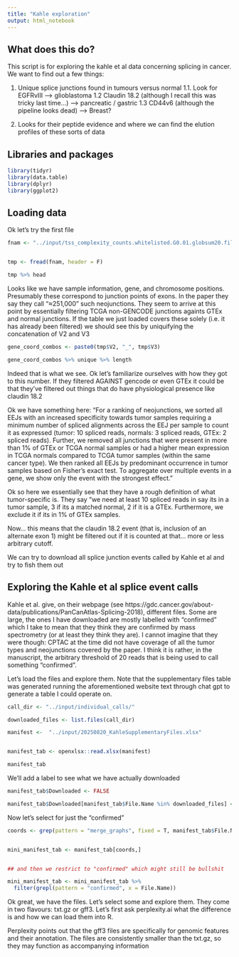 ```yaml
---
title: "Kahle exploration"
output: html_notebook
---
```


## What does this do?

This script is for exploring the kahle et al data concerning splicing in cancer. We want  to find out a few things:

1) Unique splice junctions found in tumours versus normal
 1.1. Look for EGFRvIII --> glioblastoma
 1.2 Claudin 18.2 (although I recall this was tricky last time...) --> pancreatic / gastric
 1.3 CD44v6 (although the pipeline looks dead) --> Breast?
 
2) Looks for their peptide evidence and where we can find the elution profiles of these sorts of data

## Libraries and packages


```r

library(tidyr)
library(data.table)
library(dplyr)
library(ggplot2)

```


## Loading data


Ok let's try the first file

```r
fnam <- "../input/tss_complexity_counts.whitelisted.G0.01.globsum20.filtLib.conf3_neojunctions_corrected.tsv.gz"


tmp <- fread(fnam, header = F)

tmp %>% head

```

Looks like we have sample information, gene, and chromosome positions. Presumably these correspond to junction points of exons. In the paper they say they call "≈251,000" such neojunctions. They seem to arrive at this point by essentially filtering TCGA non-GENCODE junctions againts GTEx and normal junctions. If the table we just loaded covers these solely (i.e. it has already been filtered) we should see this by uniquifying the concatenation of V2 and V3

```r
gene_coord_combos <- paste0(tmp$V2, "_", tmp$V3)

gene_coord_combos %>% unique %>% length


```

Indeed that is what we see. Ok let's familiarize ourselves with how they got to this number. If they filtered AGAINST gencode or even GTEx it could be that they've filtered out things that do have physiological presence like claudin 18.2

Ok we have something here: "For a ranking of neojunctions, we sorted all EEJs with an increased specificity towards tumor samples requiring a minimum number of spliced alignments across the EEJ per sample to count it as expressed (tumor: 10 spliced reads, normals: 3 spliced reads, GTEx: 2 spliced reads). Further, we removed all junctions that were present in more than 1% of GTEx or TCGA normal samples or had a higher mean expression in TCGA normals compared to TCGA tumor samples (within the same cancer type). We then ranked all EEJs by predominant occurrence in tumor samples based on Fisher's exact test. To aggregate over multiple events in a gene, we show only the event with the strongest effect."


Ok so here we essentially see that they have a rough definition of what tumor-specific is. They say "we need at least 10 spliced reads in say its in a tumor sample, 3 if its a matched normal, 2 if it is a GTEx. Furthermore, we exclude it if its in 1% of GTEx samples.

Now... this means that the claudin 18.2 event (that is, inclusion of an alternate exon 1) might be filtered out if it is counted at that... more or less arbitrary cutoff.

We can try to download all splice junction events called by Kahle et al and try to fish them out


## Exploring the Kahle et al splice event calls

Kahle et al. give, on their webpage (see https://gdc.cancer.gov/about-data/publications/PanCanAtlas-Splicing-2018), different files. Some are large, the ones I have downloaded are mostly labelled with "confirmed" which I take to mean that they think they are confirmed by mass spectrometry (or at least they think they are). I cannot imagine that they were though: CPTAC at the time did not have coverage of all the tumor types and neojunctions covered by the paper. I think it is rather, in the manuscript, the arbitrary threshold of 20 reads that is being used to call something "confirmed".

Let's load the files and explore them. Note that the supplementary files table was generated running the aforementioned website text through chat gpt to generate a table I could operate on.

```r

call_dir <- "../input/individual_calls/"

downloaded_files <- list.files(call_dir)

manifest <-  "../input/20250820_KahleSupplementaryFiles.xlsx"


manifest_tab <- openxlsx::read.xlsx(manifest)

manifest_tab

```

We'll add a label to see what we have actually downloaded

```r

manifest_tab$Downloaded <- FALSE

manifest_tab$Downloaded[manifest_tab$File.Name %in% downloaded_files] <- TRUE


```


Now let's select for just the "confirmed"


```r

coords <- grep(pattern = "merge_graphs", fixed = T, manifest_tab$File.Name)


mini_manifest_tab <- manifest_tab[coords,]


## and then we restrict to "confirmed" which might still be bullshit

mini_manifest_tab <- mini_manifest_tab %>% 
  filter(grepl(pattern = "confirmed", x = File.Name))
```


Ok great, we have the files. Let's select some and explore them. They come in two flavours: txt.gz or gff3. Let's first ask perplexity.ai what the difference is and how we can load them into R.

Perplexity points out that the gff3 files are specifically for genomic features and their annotation. The files are consistently smaller than the txt.gz, so they may function as accompanying information

